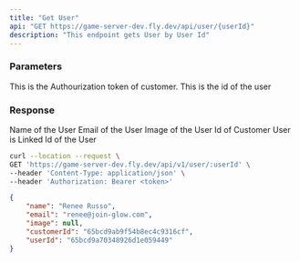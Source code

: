 ```yaml
---
title: "Get User"
api: "GET https://game-server-dev.fly.dev/api/user/{userId}"
description: "This endpoint gets User by User Id"
---
```

### Parameters
<ParamField header="Authourization" type="string" required>
  This is the Authourization token of customer.
</ParamField>
<ParamField path="userId" type="string" required>
  This is the id of the user
</ParamField>

### Response

<ResponseField name="name" type="string">
  Name of the User
</ResponseField>

<ResponseField name="email" type="string">
  Email of the User
</ResponseField>

<ResponseField name="image" type="string">
  Image of the User
</ResponseField>

<ResponseField name="customerId" type="string">
  Id of Customer User is Linked
</ResponseField>

<ResponseField name="userId" type="string">
  Id of the User
</ResponseField>

<RequestExample>

```bash Example Request
curl --location --request \
GET 'https://game-server-dev.fly.dev/api/v1/user/:userId' \
--header 'Content-Type: application/json' \
--header 'Authorization: Bearer <token>'
```

</RequestExample>

<ResponseExample>

```json Response
{
    "name": "Renee Russo",
    "email": "renee@join-glow.com",
    "image": null,
    "customerId": "65bcd9ab9f54b8ec4c9316cf",
    "userId": "65bcd9a70348926d1e059449"
}
```

</ResponseExample>
